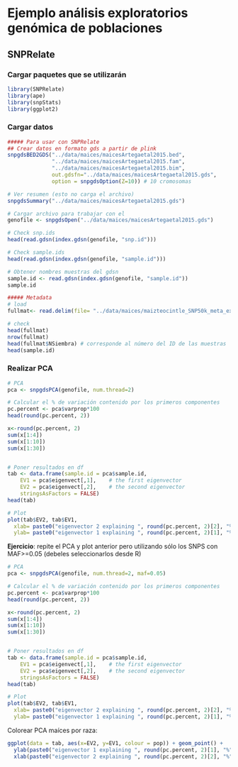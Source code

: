 # Ejemplo análisis exploratorios genómica de poblaciones

## SNPRelate
### Cargar paquetes que se utilizarán
```r
library(SNPRelate)
library(ape)
library(snpStats)
library(ggplot2)
```


### Cargar datos
```r
##### Para usar con SNPRelate
## Crear datos en formato gds a partir de plink
snpgdsBED2GDS("../data/maices/maicesArtegaetal2015.bed", 
              "../data/maices/maicesArtegaetal2015.fam", 
              "../data/maices/maicesArtegaetal2015.bim", 
              out.gdsfn="../data/maices/maicesArtegaetal2015.gds", 
              option = snpgdsOption(Z=10)) # 10 cromosomas

# Ver resumen (esto no carga el archivo)
snpgdsSummary("../data/maices/maicesArtegaetal2015.gds")

# Cargar archivo para trabajar con el
genofile <- snpgdsOpen("../data/maices/maicesArtegaetal2015.gds")

# Check snp.ids
head(read.gdsn(index.gdsn(genofile, "snp.id")))

# Check sample.ids
head(read.gdsn(index.gdsn(genofile, "sample.id")))

# Obtener nombres muestras del gdsn
sample.id <- read.gdsn(index.gdsn(genofile, "sample.id"))
sample.id

##### Metadata
# load
fullmat<- read.delim(file= "../data/maices/maizteocintle_SNP50k_meta_extended.txt")

# check
head(fullmat)
nrow(fullmat)
head(fullmat$NSiembra) # corresponde al número del ID de las muestras
head(sample.id)

```


### Realizar PCA 

```r
# PCA
pca <- snpgdsPCA(genofile, num.thread=2)

# Calcular el % de variación contenido por los primeros componentes
pc.percent <- pca$varprop*100
head(round(pc.percent, 2))

x<-round(pc.percent, 2)
sum(x[1:4])
sum(x[1:10])
sum(x[1:30])


# Poner resultados en df
tab <- data.frame(sample.id = pca$sample.id,
    EV1 = pca$eigenvect[,1],    # the first eigenvector
    EV2 = pca$eigenvect[,2],    # the second eigenvector
    stringsAsFactors = FALSE)
head(tab)

# Plot
plot(tab$EV2, tab$EV1, 
  xlab= paste0("eigenvector 2 explaining ", round(pc.percent, 2)[2], "%"), # agregar % de varaición del componente al texto del eje
  ylab= paste0("eigenvector 1 explaining ", round(pc.percent, 2)[1], "%"))

```

**Ejercicio**: repite el PCA y plot anterior pero utilizando sólo los SNPS con MAF>=0.05 (debeles seleccionarlos desde R)

```r
# PCA
pca <- snpgdsPCA(genofile, num.thread=2, maf=0.05)

# Calcular el % de variación contenido por los primeros componentes
pc.percent <- pca$varprop*100
head(round(pc.percent, 2))

x<-round(pc.percent, 2)
sum(x[1:4])
sum(x[1:10])
sum(x[1:30])


# Poner resultados en df
tab <- data.frame(sample.id = pca$sample.id,
    EV1 = pca$eigenvect[,1],    # the first eigenvector
    EV2 = pca$eigenvect[,2],    # the second eigenvector
    stringsAsFactors = FALSE)
head(tab)

# Plot
plot(tab$EV2, tab$EV1, 
  xlab= paste0("eigenvector 2 explaining ", round(pc.percent, 2)[2], "%"), # agregar % de varaición del componente al texto del eje
  ylab= paste0("eigenvector 1 explaining ", round(pc.percent, 2)[1], "%"))

```


Colorear PCA maíces por raza:

```r

ggplot(data = tab, aes(x=EV2, y=EV1, colour = pop)) + geom_point() +
  ylab(paste0("eigenvector 1 explaining ", round(pc.percent, 2)[1], "%")) +
  xlab(paste0("eigenvector 2 explaining ", round(pc.percent, 2)[2], "%"))

```

